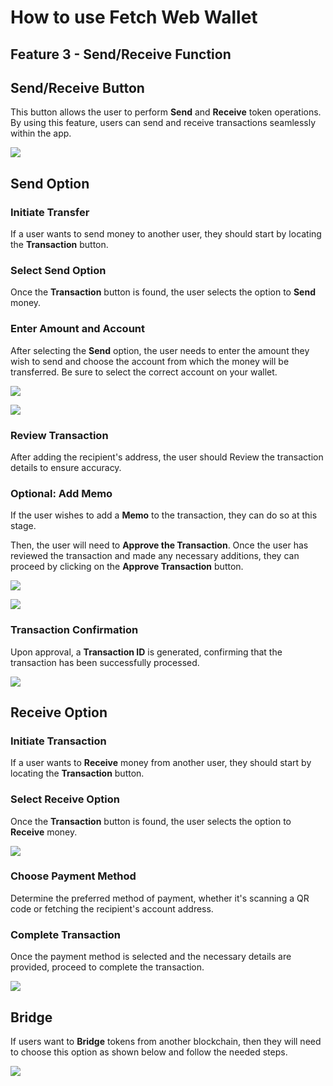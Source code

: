 # How to use Fetch Web Wallet

## Feature 3 - Send/Receive Function

## Send/Receive Button

This button allows the user to perform **Send** and **Receive** token operations. By using this feature, users can send and receive transactions seamlessly within the app.

![](src/images/guides/wallet/web-wallet_34.png)

## Send Option

### Initiate Transfer

If a user wants to send money to another user, they should start by locating the **Transaction** button.

### Select Send Option

Once the **Transaction** button is found, the user selects the option to **Send** money.

### Enter Amount and Account

After selecting the **Send** option, the user needs to enter the amount they wish to send and choose the account from which the money will be transferred. Be sure to select the correct account on your wallet.

![](src/images/guides/wallet/web-wallet_35.png)

![](src/images/guides/wallet/web-wallet_36.png)

### Review Transaction

After adding the recipient's address, the user should Review the transaction details to ensure accuracy.

### Optional: Add Memo

If the user wishes to add a **Memo** to the transaction, they can do so at this stage.

Then, the user will need to **Approve the Transaction**. Once the user has reviewed the transaction and made any necessary additions, they can proceed by clicking on the **Approve Transaction** button.

![](src/images/guides/wallet/web-wallet_37.png)

![](src/images/guides/wallet/web-wallet_38.png)

### Transaction Confirmation

Upon approval, a **Transaction ID** is generated, confirming that the transaction has been successfully processed.

![](src/images/guides/wallet/web-wallet_39.png)

## Receive Option

### Initiate Transaction

If a user wants to **Receive** money from another user, they should start by locating the **Transaction** button.

### Select Receive Option

Once the **Transaction** button is found, the user selects the option to **Receive** money.

![](src/images/guides/wallet/web-wallet_40.png)

### Choose Payment Method

Determine the preferred method of payment, whether it's scanning a QR code or fetching the recipient's account address.

### Complete Transaction

Once the payment method is selected and the necessary details are provided, proceed to complete the transaction.

![](src/images/guides/wallet/web-wallet_41.png)

## Bridge

If users want to **Bridge** tokens from another blockchain, then they will need to choose this option as shown below and follow the needed steps.

![](src/images/guides/wallet/web-wallet_42.png)
